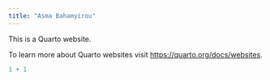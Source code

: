 ```yaml
---
title: "Asma Bahamyirou"
---
```


This is a Quarto website.

To learn more about Quarto websites visit <https://quarto.org/docs/websites>.

```r
1 + 1
```
